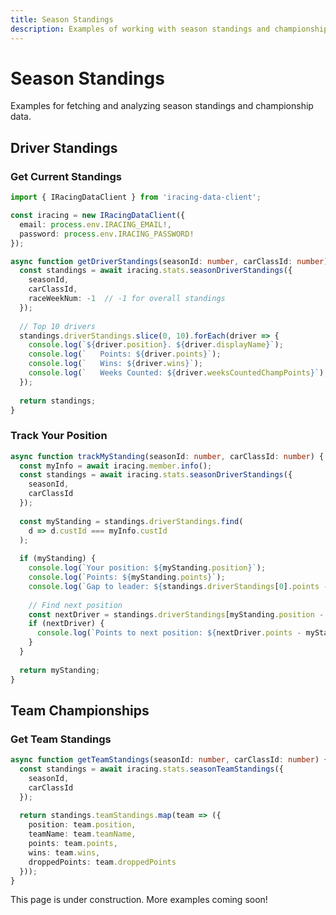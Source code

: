 ```yaml
---
title: Season Standings
description: Examples of working with season standings and championship data
---
```



# Season Standings

Examples for fetching and analyzing season standings and championship data.

## Driver Standings

### Get Current Standings

```typescript
import { IRacingDataClient } from 'iracing-data-client';

const iracing = new IRacingDataClient({
  email: process.env.IRACING_EMAIL!,
  password: process.env.IRACING_PASSWORD!
});

async function getDriverStandings(seasonId: number, carClassId: number) {
  const standings = await iracing.stats.seasonDriverStandings({
    seasonId,
    carClassId,
    raceWeekNum: -1  // -1 for overall standings
  });
  
  // Top 10 drivers
  standings.driverStandings.slice(0, 10).forEach(driver => {
    console.log(`${driver.position}. ${driver.displayName}`);
    console.log(`   Points: ${driver.points}`);
    console.log(`   Wins: ${driver.wins}`);
    console.log(`   Weeks Counted: ${driver.weeksCountedChampPoints}`);
  });
  
  return standings;
}
```

### Track Your Position

```typescript
async function trackMyStanding(seasonId: number, carClassId: number) {
  const myInfo = await iracing.member.info();
  const standings = await iracing.stats.seasonDriverStandings({
    seasonId,
    carClassId
  });
  
  const myStanding = standings.driverStandings.find(
    d => d.custId === myInfo.custId
  );
  
  if (myStanding) {
    console.log(`Your position: ${myStanding.position}`);
    console.log(`Points: ${myStanding.points}`);
    console.log(`Gap to leader: ${standings.driverStandings[0].points - myStanding.points}`);
    
    // Find next position
    const nextDriver = standings.driverStandings[myStanding.position - 2];
    if (nextDriver) {
      console.log(`Points to next position: ${nextDriver.points - myStanding.points}`);
    }
  }
  
  return myStanding;
}
```

## Team Championships

### Get Team Standings

```typescript
async function getTeamStandings(seasonId: number, carClassId: number) {
  const standings = await iracing.stats.seasonTeamStandings({
    seasonId,
    carClassId
  });
  
  return standings.teamStandings.map(team => ({
    position: team.position,
    teamName: team.teamName,
    points: team.points,
    wins: team.wins,
    droppedPoints: team.droppedPoints
  }));
}
```

<Aside type="note">
  This page is under construction. More examples coming soon!
</Aside>
